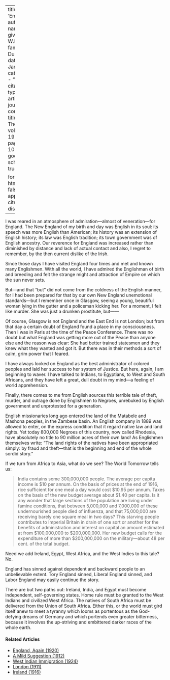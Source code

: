 
---
title: 'England'
author:
  - name:
      given: W.E.B.
      family: Du Bois
date: Jan. 1920
categories: 
  - ""
citation: 
  type: article-journal
  container-title: The Crisis
  volume: 19
  issue: 3
  page: 107-108
google-scholar: true

format:
  html:
    toc: false
    appendix-cite-as: display
---



I was reared in an atmosphere of admiration---almost of veneration---for England. The New England of my birth and day was English in its soul: its speech was more English than American; its history was an extension of English history; its law was English tradition; its town government was of English ancestry. Our reverence for England was increased rather than diminished by distance and lack of actual contact and also, I regret to remember, by the then current dislike of the Irish. 

Since those days I have visited England four times and met and known many Englishmen. With all the world, I have admired the Englishman of birth and breeding and felt the strange might and attraction of Empire on which the sun never sets. 

But---and that "but" did not come from the coldness of the English manner, for I had been prepared for that by our own New England unemotional standards---but I remember once in Glasgow, seeing a young, beautiful woman lying in the gutter and a policeman kicking her. For a moment, I felt like murder. She was just a drunken prostitute, but------ 

Of course, Glasgow is not England and the East End is not London; but from that day a certain doubt of England found a place in my consciousness. Then I was in Paris at the time of the Peace Conference. There was no doubt but what England was getting more out of the Peace than anyone else and the reason was clear: She had better trained statesmen and they knew what they wanted and got it. But there was in their methods a sort of calm, grim power that I feared. 

I have always looked on England as the best administrator of colored peoples and laid her success to her system of Justice. But here, again, I am beginning to waver. I have talked to Indians, to Egyptians, to West and South Africans, and they have left a great, dull doubt in my mind---a feeling of world apprehension. 

Finally, there comes to me from English sources this terrible tale of theft, murder, and outrage done by Englishmen to Negroes, unrebuked by English government and unprotested for a generation. 

English missionaries long ago entered the land of the Matabele and Mashona peoples, in the Zambese basin. An English company in 1889 was allowed to enter, on the express condition that it regard native law and land rights. Yet today 800,000 Negroes of this country, now called Rhodesia, have absolutely no title to 90 million acres of their own land! As Englishmen themselves write: "The land rights of the natives have been appropriated simply: by fraud and theft---that is the beginning and end of the whole sordid story." 

If we turn from Africa to Asia, what do we see? The World Tomorrow tells us: 

> India contains some 300,000,000 people. The average per capita income is $10 per annum. On the basis of prices at the end of 1916, rice sufficient for one meal a day would cost $10.95 per annum. Taxes on the basis of the new budget average about $1.40 per capita. Is it any wonder that large sections of the population are living under famine conditions, that between 5,000,000 and 7,000,000 of these undernourished people died of influenza, and that 75,000,000 are receiving barely one square meal in two days? This starving people contributes to Imperial Britain in drain of one sort or another for the benefits of administration and interest on capital an amount estimated at from $100,000,000 to $200,000,000. Her new budget calls for the expenditure of more than $200,000,000 on the military---about 48 per cent. of the total budget.

Need we add Ireland, Egypt, West Africa, and the West Indies to this tale? No. 

England has sinned against dependent and backward people to an unbelievable extent. Tory England sinned, Liberal England sinned, and Labor England may easily continue the story. 

There are but two paths out: Ireland, India, and Egypt must become independent, self-governing states. Home rule must be granted to the West Indians and civilized West Africa. The natives of South Africa must be delivered from the Union of South Africa. Either this, or the world must gird itself anew to meet a tyranny which looms as portentous as the God-defying dreams of Germany and which portends even greater bitterness, because it involves the up-striving and embittered darker races of the whole earth. 

<!-- Similar articles start here -->
<div  class="clear-wrap"></div>

#### Related Articles

* [England, Again (1920)](/Volumes/19/05/england_again.html)
* [A Mild Suggestion (1912)](/Volumes/03/03/mild_suggestion.html)
* [West Indian Immigration (1924)](/Volumes/29/02/west_indian_immigration.html)
* [London (1911)](/Volumes/02/04/london.html)
* [Ireland (1916)](/Volumes/12/04/ireland.html)

<!-- Similar articles end here -->